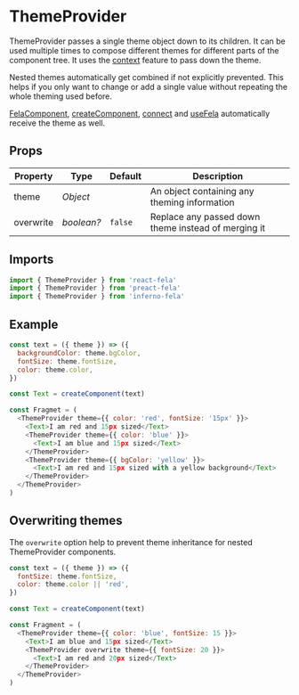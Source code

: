 

# ThemeProvider

ThemeProvider passes a single theme object down to its children. It can be used multiple times to compose different themes for different parts of the component tree. It uses the [context](https://facebook.github.io/react/docs/context.html) feature to pass down the theme.

Nested themes automatically get combined if not explicitly prevented. This helps
if you only want to change or add a single value without repeating the whole theming
used before.

[FelaComponent](FelaComponent.md), [createComponent](createComponent.md),
[connect](connect.md) and [useFela]() automatically receive the theme as well.

## Props

| Property  | Type       | Default | Description                                         |
| --------- | ---------- | ------- | --------------------------------------------------- |
| theme     | _Object_   |         | An object containing any theming information        |
| overwrite | _boolean?_ | `false` | Replace any passed down theme instead of merging it |

## Imports

```javascript nocopy
import { ThemeProvider } from 'react-fela'
import { ThemeProvider } from 'preact-fela'
import { ThemeProvider } from 'inferno-fela'
```

## Example

```javascript
const text = ({ theme }) => ({
  backgroundColor: theme.bgColor,
  fontSize: theme.fontSize,
  color: theme.color,
})

const Text = createComponent(text)

const Fragmet = (
  <ThemeProvider theme={{ color: 'red', fontSize: '15px' }}>
    <Text>I am red and 15px sized</Text>
    <ThemeProvider theme={{ color: 'blue' }}>
      <Text>I am blue and 15px sized</Text>
    </ThemeProvider>
    <ThemeProvider theme={{ bgColor: 'yellow' }}>
      <Text>I am red and 15px sized with a yellow background</Text>
    </ThemeProvider>
  </ThemeProvider>
)
```

## Overwriting themes

The `overwrite` option help to prevent theme inheritance for nested ThemeProvider components.

```javascript
const text = ({ theme }) => ({
  fontSize: theme.fontSize,
  color: theme.color || 'red',
})

const Text = createComponent(text)

const Fragment = (
  <ThemeProvider theme={{ color: 'blue', fontSize: 15 }}>
    <Text>I am blue and 15px sized</Text>
    <ThemeProvider overwrite theme={{ fontSize: 20 }}>
      <Text>I am red and 20px sized</Text>
    </ThemeProvider>
  </ThemeProvider>
)
```
